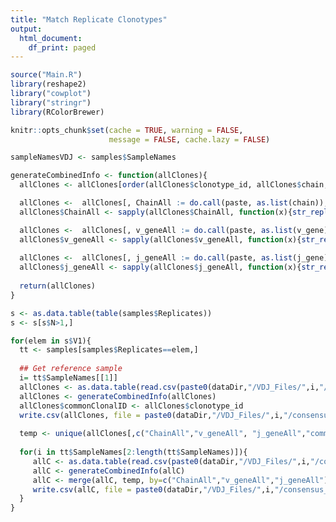 ```yaml
---
title: "Match Replicate Clonotypes"
output:
  html_document:
    df_print: paged
---
```



```r
source("Main.R")
library(reshape2)
library("cowplot")
library("stringr")
library(RColorBrewer)

knitr::opts_chunk$set(cache = TRUE, warning = FALSE, 
                      message = FALSE, cache.lazy = FALSE)

sampleNamesVDJ <- samples$SampleNames
```

```r
generateCombinedInfo <- function(allClones){
  allClones <- allClones[order(allClones$clonotype_id, allClones$chain, allClones$v_gene,allClones$cdr3),]

  allClones <-  allClones[, ChainAll := do.call(paste, as.list(chain)), by = .(clonotype_id)]
  allClones$ChainAll <- sapply(allClones$ChainAll, function(x){str_replace_all(x, pattern=" ", replacement="_")})

  allClones <-  allClones[, v_geneAll := do.call(paste, as.list(v_gene)), by = .(clonotype_id)]
  allClones$v_geneAll <- sapply(allClones$v_geneAll, function(x){str_replace_all(x, pattern=" ", replacement="_")})
  
  allClones <-  allClones[, j_geneAll := do.call(paste, as.list(j_gene)), by = .(clonotype_id)]
  allClones$j_geneAll <- sapply(allClones$j_geneAll, function(x){str_replace_all(x, pattern=" ", replacement="_")})
  
  return(allClones)
}
```

```r
s <- as.data.table(table(samples$Replicates))
s <- s[s$N>1,]

for(elem in s$V1){
  tt <- samples[samples$Replicates==elem,]
  
  ## Get reference sample
  i= tt$SampleNames[[1]]
  allClones <- as.data.table(read.csv(paste0(dataDir,"/VDJ_Files/",i,"/consensus_annotations.csv"), stringsAsFactors = F))
  allClones <- generateCombinedInfo(allClones)
  allClones$commonClonalID <- allClones$clonotype_id
  write.csv(allClones, file = paste0(dataDir,"/VDJ_Files/",i,"/consensus_annotations_updated.csv"), row.names = F)
  
  temp <- unique(allClones[,c("ChainAll","v_geneAll", "j_geneAll","commonClonalID")])
  
  for(i in tt$SampleNames[2:length(tt$SampleNames)]){
     allC <- as.data.table(read.csv(paste0(dataDir,"/VDJ_Files/",i,"/consensus_annotations.csv"), stringsAsFactors = F))
     allC <- generateCombinedInfo(allC)
     allC <- merge(allC, temp, by=c("ChainAll","v_geneAll","j_geneAll"), all.x=TRUE)
     write.csv(allC, file = paste0(dataDir,"/VDJ_Files/",i,"/consensus_annotations_updated.csv"), row.names = F)
  }
}
```










